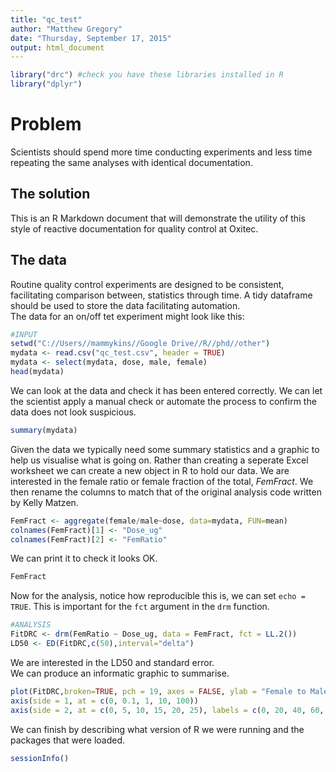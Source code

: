 ```yaml
---
title: "qc_test"
author: "Matthew Gregory"
date: "Thursday, September 17, 2015"
output: html_document
---
```


```r
library("drc") #check you have these libraries installed in R
library("dplyr")

```

# Problem
Scientists should spend more time conducting experiments and less time repeating the same analyses with identical documentation.

## The solution
This is an R Markdown document that will demonstrate the utility of this style of reactive documentation for quality control at Oxitec.

## The data
Routine quality control experiments are designed to be consistent, facilitating comparison between, statistics through time. A tidy dataframe should be used to store the data facilitating automation.    
The data for an on/off tet experiment might look like this:

```r
#INPUT
setwd("C://Users//mammykins//Google Drive//R//phd//other")
mydata <- read.csv("qc_test.csv", header = TRUE)
mydata <- select(mydata, dose, male, female)
head(mydata)
```

We can look at the data and check it has been entered correctly. We can let the scientist apply a manual check or automate the process to confirm the data does not look suspicious.

```r
summary(mydata)

```

Given the data we typically need some summary statistics and a graphic to help us visualise what is going on. Rather than creating a seperate Excel worksheet we can create a new object in R to hold our data. We are interested in the female ratio or female fraction of the total, *FemFract*. We then rename the columns to match that of the original analysis code written by Kelly Matzen.

```r

FemFract <- aggregate(female/male~dose, data=mydata, FUN=mean)
colnames(FemFract)[1] <- "Dose_ug"
colnames(FemFract)[2] <- "FemRatio"

```

We can print it to check it looks OK.
```r
FemFract
```
Now for the analysis, notice how reproducible this is, we can set `echo = TRUE`. This is important for the `fct` argument in the `drm` function.

```r
#ANALYSIS
FitDRC <- drm(FemRatio ~ Dose_ug, data = FemFract, fct = LL.2())
LD50 <- ED(FitDRC,c(50),interval="delta")
```
We are interested in the LD50 and standard error.  
We can produce an informatic graphic to summarise.
```r
plot(FitDRC,broken=TRUE, pch = 19, axes = FALSE, ylab = "Female to Male Ratio", xlab = "Dose (ug)", yaxt="n")
axis(side = 1, at = c(0, 0.1, 1, 10, 100))
axis(side = 2, at = c(0, 5, 10, 15, 20, 25), labels = c(0, 20, 40, 60, 80, 100))
```
  
We can finish by describing what version of R we were running and the packages that were loaded.  

```r
sessionInfo()
```